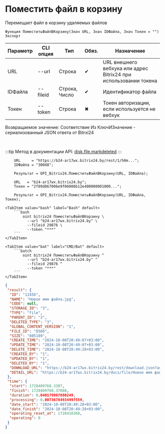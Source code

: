 ﻿---
sidebar_position: 6
---


# Поместить файл в корзину
 Перемещает файл в корзину удаляемых файлов



`Функция ПоместитьФайлВКорзину(Знач URL, Знач IDФайла, Знач Токен = "") Экспорт`

  | Параметр | CLI опция | Тип | Обяз. | Назначение |
  |-|-|-|-|-|
  | URL | --url | Строка | &#x2714; | URL внешнего вебхука или адрес Bitrix24 при использовании токена |
  | IDФайла | --fileid | Строка, Число | &#x2714; | Идентификатор файла |
  | Токен | --token | Строка | &#x2716; | Токен авторизации, если используется не вебхук |

  
  Возвращаемое значение:   Соответствие Из КлючИЗначение - сериализованный JSON ответа от Bitrxi24

<br/>

:::tip
Метод в документации API: [disk.file.markdeleted](https://dev.1c-bitrix.ru/rest_help/disk/file/disk_file_markdeleted.php)
:::
<br/>



```bsl title="Пример использования для 1С:Предприятие/OneScript"
    URL     = "https://b24-ar17wx.bitrix24.by/rest/1/h0m...";
    IDФайла = "30048";

    Результат = OPI_Bitrix24.ПоместитьФайлВКорзину(URL, IDФайла);

    URL   = "b24-ar17wx.bitrix24.by";
    Токен = "2f89d867006e9f06006b12e400000001000...";

    Результат = OPI_Bitrix24.ПоместитьФайлВКорзину(URL, IDФайла, Токен);
```
    

 <Tabs>
  
    <TabItem value="bash" label="Bash" default>
        ```bash
            oint bitrix24 ПоместитьФайлВКорзину \
              --url "b24-ar17wx.bitrix24.by" \
              --fileid 29876 \
              --token "***"
        ```
    </TabItem>
  
    <TabItem value="bat" label="CMD/Bat" default>
        ```batch
            oint bitrix24 ПоместитьФайлВКорзину ^
              --url "b24-ar17wx.bitrix24.by" ^
              --fileid 29876 ^
              --token "***"
        ```
    </TabItem>
</Tabs>


```json title="Результат"
{
 "result": {
  "ID": "12456",
  "NAME": "Новое имя файла.jpg",
  "CODE": null,
  "STORAGE_ID": "3",
  "TYPE": "file",
  "PARENT_ID": "3",
  "DELETED_TYPE": "3",
  "GLOBAL_CONTENT_VERSION": "1",
  "FILE_ID": "8586",
  "SIZE": "805189",
  "CREATE_TIME": "2024-10-08T20:49:07+03:00",
  "UPDATE_TIME": "2024-10-08T20:49:07+03:00",
  "DELETE_TIME": "2024-10-08T20:49:28+03:00",
  "CREATED_BY": "1",
  "UPDATED_BY": "1",
  "DELETED_BY": "1",
  "DOWNLOAD_URL": "https://b24-ar17wx.bitrix24.by/rest/download.json?auth=717e0567006e9f06006b12e400000001000007c2ebc8f80264531d4fc09a27052a7fe2&token=disk%7CaWQ9MTI0NTYmXz04T2I1U2RlZE53Tm1nZm9TamwyRTd2NzdjcFY3ajgzcg%3D%3D%7CImRvd25sb2FkfGRpc2t8YVdROU1USTBOVFltWHowNFQySTFVMlJsWkU1M1RtMW5abTlUYW13eVJUZDJOemRqY0ZZM2FqZ3pjZz09fDcxN2UwNTY3MDA2ZTlmMDYwMDZiMTJlNDAwMDAwMDAxMDAwMDA3YzJlYmM4ZjgwMjY0NTMxZDRmYzA5YTI3MDUyYTdmZTIi.vVEz60SE2QvLpyf8ltfwwpTVVTK8rjiPPIQjtZmmdAE%3D",
  "DETAIL_URL": "https://b24-ar17wx.bitrix24.by/docs/file/Новое имя файла.jpgi17284097682456i"
 },
 "time": {
  "start": 1728409768.3307,
  "finish": 1728409768.37088,
  "duration": 0.040179967880249,
  "processing": 0.00736784934997559,
  "date_start": "2024-10-08T20:49:28+03:00",
  "date_finish": "2024-10-08T20:49:28+03:00",
  "operating_reset_at": 1728410368,
  "operating": 0
 }
}
```

